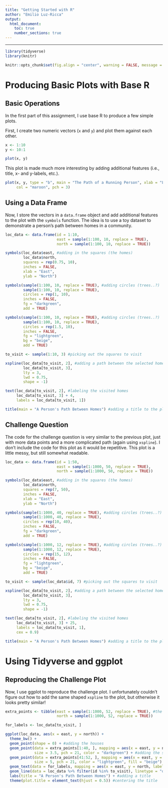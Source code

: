 ```yaml
---
title: "Getting Started with R"
author: "Emilio Luz-Ricca"
output: 
  html_document:
    toc: true
    number_sections: true
---
```


---------

```r
library(tidyverse)
library(knitr)

knitr::opts_chunk$set(fig.align = "center", warning = FALSE, message = FALSE)
```


# Producing Basic Plots with Base R

## Basic Operations

In the first part of this assignment, I use base R to produce a few simple plots.

First, I create two numeric vectors (`x` and `y`) and plot them against each other.

```r
x <- 1:10
y <- 10:1

plot(x, y)
```

This plot is made much more interesting by adding additional features (i.e., title, x- and y-labels, etc.).

```r
plot(x, y, type = "b", main = "The Path of a Running Person", xlab = "Longitude", ylab = "Latitude",
     col = "maroon", pch = 3)
```

## Using a Data Frame

Now, I store the vectors in a `data.frame` object and add additional features to the plot with the `symbols` function. The idea is to use a toy dataset to demonstrate a person's path between homes in a community.

```r
loc_data <- data.frame(id = 1:10,
                       east = sample(1:100, 10, replace = TRUE), 
                       north = sample(1:100, 10, replace = TRUE))

symbols(loc_data$east, #adding in the squares (the homes)
        loc_data$north, 
        squares = rep(0.75, 10), 
        inches = FALSE,
        xlab = "East",
        ylab = "North")

symbols(sample(1:100, 10, replace = TRUE), #adding circles (trees..?) 
        sample(1:100, 10, replace = TRUE), 
        circles = rep(1, 10),
        inches = FALSE,
        fg = "darkgreen",
        add = TRUE)

symbols(sample(1:100, 10, replace = TRUE), #adding circles (trees..?) 
        sample(1:100, 10, replace = TRUE),
        circles = rep(1.5, 10),
        inches = FALSE,
        fg = "lightgreen",
        bg = "beige",
        add = TRUE)

to_visit <- sample(1:10, 3) #picking out the squares to visit

xspline(loc_data[to_visit, 2], #adding a path between the selected homes
        loc_data[to_visit, 3], 
        lty = 3,
        lwd = 0.75,
        shape = -1)

text(loc_data[to_visit, 2], #labeling the visited homes
     loc_data[to_visit, 3] + 4,
     labels = loc_data[to_visit, 1])

title(main = "A Person's Path Between Homes") #adding a title to the plot
```

## Challenge Question

The code for the challenge question is very similar to the previous plot, just with more data points and a more complicated path (again using `xspline`). I don't include the code for this plot as it would be repetitive. This plot is a little messy, but still somewhat readable.

```r
loc_data <- data.frame(id = 1:50,
                       east = sample(1:1000, 50, replace = TRUE), 
                       north = sample(1:1000, 50, replace = TRUE))

symbols(loc_data$east, #adding in the squares (the homes)
        loc_data$north, 
        squares = rep(7, 50), 
        inches = FALSE,
        xlab = "East",
        ylab = "North")

symbols(sample(1:1000, 40, replace = TRUE), #adding circles (trees..?) 
        sample(1:1000, 40, replace = TRUE), 
        circles = rep(10, 40),
        inches = FALSE,
        fg = "darkgreen",
        add = TRUE)

symbols(sample(1:1000, 12, replace = TRUE), #adding circles (trees..?) 
        sample(1:1000, 12, replace = TRUE), 
        circles = rep(15, 12),
        inches = FALSE,
        fg = "lightgreen",
        bg = "beige",
        add = TRUE)

to_visit <- sample(loc_data$id, 7) #picking out the squares to visit

xspline(loc_data[to_visit, 2], #adding a path between the selected homes
        loc_data[to_visit, 3], 
        lty = 3,
        lwd = 0.75,
        shape = -1)

text(loc_data[to_visit, 2], #labeling the visited homes
     loc_data[to_visit, 3] + 25,
     labels = loc_data[to_visit, 1], 
     cex = 0.9)

title(main = "A Person's Path Between Homes") #adding a title to the plot
```

# Using Tidyverse and ggplot

## Reproducing the Challenge Plot

Now, I use ggplot to reproduce the challenge plot. I unfortunately couldn't figure out how to add the same shaped `xspline` to the plot, but otherwise it looks pretty similar!

```r
extra_points <- tibble(east = sample(1:1000, 52, replace = TRUE), #the points for the trees
                       north = sample(1:1000, 52, replace = TRUE))

for_labels <- loc_data[to_visit, ]

ggplot(loc_data, aes(x = east, y = north)) +
  theme_bw() +
  geom_point(shape = 0) + #adding the houses
  geom_point(data = extra_points[1:40, ], mapping = aes(x = east, y = north),
             size = 3.5, pch = 21, color = "darkgreen") + #adding the small trees
  geom_point(data = extra_points[41:52, ], mapping = aes(x = east, y = north),
             size = 5, pch = 21, color = "lightgreen", fill = "beige") + #adding the big trees
  geom_text(data = for_labels, mapping = aes(x = east, y = north, label = id), nudge_y = 30, fontface = "bold") +
  geom_line(data = loc_data %>% filter(id %in% to_visit), linetype = "dashed") + #visiting the desired houses
  labs(title = "A Person's Path Between Homes") + #adding a title
  theme(plot.title = element_text(hjust = 0.5)) #centering the title
```
